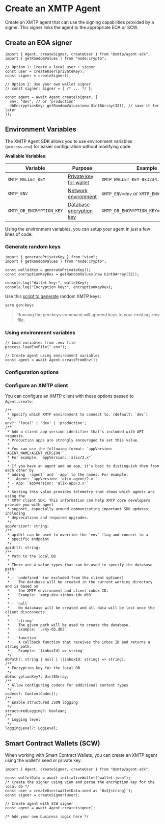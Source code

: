 # Create an XMTP Agent

Create an XMTP agent that can use the signing capabilities provided by a signer. This signer links the agent to the appropriate EOA or SCW.

## Create an EOA signer

```tsx [Node]
import { Agent, createSigner, createUser } from "@xmtp/agent-sdk";
import { getRandomValues } from "node:crypto";

// Option 1: Create a local user + signer 
const user = createUser(privateKey);
const signer = createSigner();

// Option 2: Use your own wallet signer
// const signer: Signer = { /* ... */ };

const agent = await Agent.create(signer, {
  env: "dev", // or 'production'
  dbEncryptionKey: getRandomValues(new Uint8Array(32)), // save it for later
});
```


## Environment Variables

The XMTP Agent SDK allows you to use environment variables (`process.env`) for easier configuration without modifying code. 

**Available Variables:**

| Variable                 | Purpose                                                                                                                      | Example                                 |
| ------------------------ | ---------------------------------------------------------------------------------------------------------------------------- | --------------------------------------- |
| `XMTP_WALLET_KEY`        | [Private key for wallet](https://docs.xmtp.org/inboxes/core-messaging/create-a-signer)                                       | `XMTP_WALLET_KEY=0x1234...abcd`         |
| `XMTP_ENV`               | [Network environment](https://docs.xmtp.org/agents/core-messaging/create-a-client#xmtp-network-environments)                 | `XMTP_ENV=dev` or `XMTP_ENV=production` |
| `XMTP_DB_ENCRYPTION_KEY` | [Database encryption key](https://docs.xmtp.org/agents/core-messaging/create-a-client#keep-the-database-encryption-key-safe) | `XMTP_DB_ENCRYPTION_KEY=0xabcd...1234`  |

Using the environment variables, you can setup your agent in just a few lines of code:

### Generate random keys

```tsx [Node]
import { generatePrivateKey } from "viem";
import { getRandomValues } from "node:crypto";

const walletKey = generatePrivateKey();
const encryptionKeyHex = getRandomValues(new Uint8Array(32));

console.log("Wallet key:", walletKey);
console.log("Encryption key:", encryptionKeyHex);
```

Use this [script to generate](https://github.com/ephemeraHQ/xmtp-agent-examples) random XMTP keys:

```bash
yarn gen:keys
```

> Running the gen:keys command will append keys to your existing .env file.

### Using environment variables

```tsx [Node]
// Load variables from .env file
process.loadEnvFile(".env");

// Create agent using environment variables
const agent = await Agent.createFromEnv();
```



### Configuration options


### Configure an XMTP client

You can configure an XMTP client with these options passed to `Agent.create`:

```tsx [Node]
/**
 * Specify which XMTP environment to connect to. (default: `dev`)
 */
env?: 'local' | 'dev' | 'production';
/**
 * Add a client app version identifier that's included with API requests.
 * Production apps are strongly encouraged to set this value.
 *
 * You can use the following format: `appVersion: 'AGENT_NAME/AGENT_VERSION'`.
 * For example, `appVersion: 'alix/2.x'`
 *
 * If you have an agent and an app, it's best to distinguish them from each other by
 * adding `-agent` and `-app` to the names. For example:
 * - Agent: `appVersion: 'alix-agent/2.x'`
 * - App: `appVersion: 'alix-app/3.x'`
 *
 * Setting this value provides telemetry that shows which agents are using the
 * XMTP client SDK. This information can help XMTP core developers provide you with agent
 * support, especially around communicating important SDK updates, including
 * deprecations and required upgrades.
 */
appVersion?: string;
/**
 * apiUrl can be used to override the `env` flag and connect to a
 * specific endpoint
 */
apiUrl?: string;
/**
 * Path to the local DB
 *
 * There are 4 value types that can be used to specify the database path:
 *
 * - `undefined` (or excluded from the client options)
 *    The database will be created in the current working directory and is based on
 *    the XMTP environment and client inbox ID.
 *    Example: `xmtp-dev-<inbox-id>.db3`
 *
 * - `null`
 *    No database will be created and all data will be lost once the client disconnects.
 *
 * - `string`
 *    The given path will be used to create the database.
 *    Example: `./my-db.db3`
 *
 * - `function`
 *    A callback function that receives the inbox ID and returns a string path.
 *    Example: `(inboxId) => string`
 */
dbPath?: string | null | ((inboxId: string) => string);
/**
 * Encryption key for the local DB
 */
dbEncryptionKey?: Uint8Array;
/**
 * Allow configuring codecs for additional content types
 */
codecs?: ContentCodec[];
/**
 * Enable structured JSON logging
 */
structuredLogging?: boolean;
/**
 * Logging level
 */
loggingLevel?: LogLevel;
```

## Smart Contract Wallets (SCW)

When working with Smart Contract Wallets, you can create an XMTP agent using the wallet's seed or private key:

```tsx [Node]
import { Agent, createSigner, createUser } from "@xmtp/agent-sdk";

const walletData = await initializeWallet("wallet.json");
/* Create the signer using viem and parse the encryption key for the local db */
const user = createUser(walletData.seed as `0x${string}`);
const signer = createSigner(user);

// Create agent with SCW signer
const agent = await Agent.create(signer);

/* Add your own business logic here */
```
